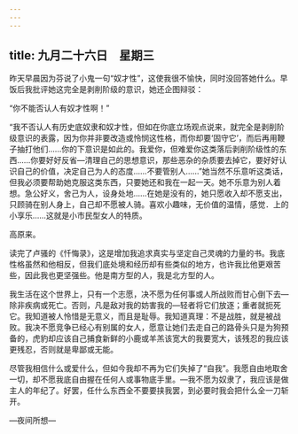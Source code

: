 ```yaml
---
---
---
```

title: 九月二十六日　星期三
---




昨天早晨因为芬说了小鬼一句“奴才性”，这使我很不愉快，同时没回答她什么。早饭后我批评她这完全是剥削阶级的意识，她还企图辩驳：

“你不能否认人有奴才性啊！”

“我不否认人有历史底奴隶和奴才性，但如在你底立场观点说来，就完全是剥削阶级意识的表露，因为你并非要改造或怜悯这性格，而你却要‘固守它’，而后再用鞭子抽打他们……你的下意识是如此的。我爱你，但难爱你这类落后剥削阶级性的东西……你要好好反省―清理自己的思想意识，那些恶杂的杂质要去掉它，要好好认识自己的价值，决定自己为人的态度……不要管别人……”她当然不乐意听这类话，但我必须要帮助她克服这类东西，只要她还和我在一起一天。她不乐意为别人着想。急公好义，舍己为人，设身处地……在她是没有的，她只愿收入却不愿支出，只顾骑在别人身上，自己却不愿被人骑。喜欢小趣味，无价值的温情，感觉．上的小享乐……这就是小市民型女人的特质。

高原来。

读完了卢骚的《忏悔录》，这是增加我追求真实与坚定自己灵魂的力量的书。我底性格虽然和他相反，但我们底处境和经历却有些类似的地方，也许我比他更艰苦些，因此我也更坚强些。他是南方型的人，我是北方型的人。

我生活在这个世界上，只有一个志愿，决不愿为任何事或人所战败而甘心倒下去―除非疾病或死亡。否则，凡是敌对我的妨害我的―轻者将它们放逐；重者就扼死它。我知道被人怜惜是无意义，而且是耻辱。我知道真理：不是战胜，就是被战败。我决不愿竞争已经心有别属的女人，愿意让她们去走自己的路骨头只是为狗预备的，虎豹却应该自己捕食新鲜的小鹿或羊羔该宽大的我要宽大，该残忍的我应该更残忍，否则就是卑鄙或无能。

尽管我相信什么或爱什么，但如今我却不再为它们失掉了“自我”。我愿自由地取舍一切，却不愿我底自由握在任何人或事物底手里。―我不愿为奴隶了，我应该是做主人的年纪了。好罢，任什么东西全不要要挟我罢，到必要时我会把什么全一刀斩开。

―夜间所想―
